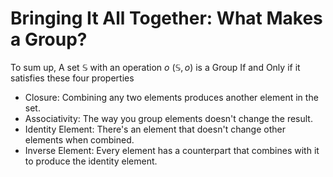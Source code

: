 # Bringing It All Together: What Makes a Group?

To sum up, A set $\mathbb{S}$ with an operation $o$ $(\mathbb{S}, o)$ is a Group If and Only if it satisfies these four properties

- Closure: Combining any two elements produces another element in the set.
- Associativity: The way you group elements doesn't change the result.
- Identity Element: There's an element that doesn't change other elements when combined.
- Inverse Element: Every element has a counterpart that combines with it to produce the identity element.

<Quiz id="1" />
<Quiz id="2" />
<Quiz id="3" />
